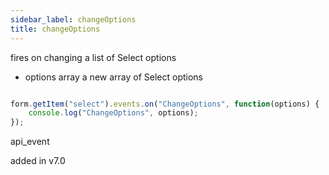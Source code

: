 ```yaml
---
sidebar_label: changeOptions
title: changeOptions
---
```



          


<Short>
 fires on changing a list of Select options
 


</Short>



- options     array     a new array of Select options


~~~js

form.getItem("select").events.on("ChangeOptions", function(options) {
    console.log("ChangeOptions", options);
});


~~~
 api_event

<Descr>



</Descr>


 added in v7.0
